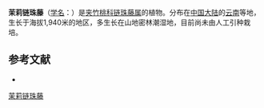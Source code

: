 {{Speciesbox
| name = 茉莉链珠藤
| status = 
| status_system = 
| image =
| genus = Alyxia
| species = jasminea
| authority = [[蒋英_(植物学家)|Tsiang]] et P. T. Li in Acta Phytotax.
}}

'''茉莉链珠藤'''（[[学名|学名]]：{{lang|la|''Alyxia jasminea''}}）是[[夹竹桃科|夹竹桃科]][[链珠藤属|链珠藤属]]的植物。分布在[[中国大陆|中国大陆]]的[[云南|云南]]等地，生长于海拔1,940米的地区，多生长在山地密林潮湿地，目前尚未由人工引种栽培。

== 参考文献 ==
<div class="references-small">
* {{cite web| url =http://www.bioinfo.cn/db05/KmzwSpecies.php?action=view&id=30454| title =茉莉链珠藤| work =《中国高等植物数据库全库》| publisher =中国科学院微生物研究所| author =昆明植物研究所| accessdate =2009-02-26| deadurl =yes| archiveurl =https://web.archive.org/web/20160305062729/http://www.bioinfo.cn/db05/KmzwSpecies.php?action=view&id=30454| archivedate =2016-03-05}}
</div>
{{Taxonbar|from=Q15232804}}

[[Category:念珠藤属|茉莉链珠藤]]


{{植物小作品}}